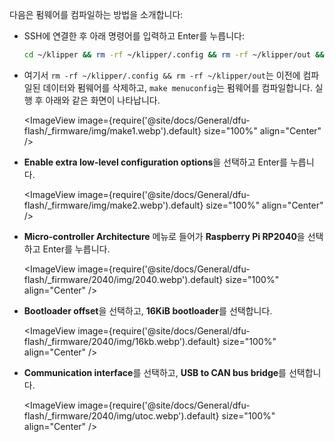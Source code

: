 다음은 펌웨어를 컴파일하는 방법을 소개합니다:
* SSH에 연결한 후 아래 명령어를 입력하고 Enter를 누릅니다:

    ```bash
    cd ~/klipper && rm -rf ~/klipper/.config && rm -rf ~/klipper/out && make menuconfig
    ```

* 여기서 `rm -rf ~/klipper/.config && rm -rf ~/klipper/out`는 이전에 컴파일된 데이터와 펌웨어를 삭제하고, `make menuconfig`는 펌웨어를 컴파일합니다. 실행 후 아래와 같은 화면이 나타납니다.

    <ImageView image={require('@site/docs/General/dfu-flash/_firmware/img/make1.webp').default} size="100%" align="Center" />

* **Enable extra low-level configuration options**을 선택하고 Enter를 누릅니다.

    <ImageView image={require('@site/docs/General/dfu-flash/_firmware/img/make2.webp').default} size="100%" align="Center" />

* **Micro-controller Architecture** 메뉴로 들어가 **Raspberry Pi RP2040**을 선택하고 Enter를 누릅니다.

    <ImageView image={require('@site/docs/General/dfu-flash/_firmware/2040/img/2040.webp').default} size="100%" align="Center" />

* **Bootloader offset**을 선택하고, **16KiB bootloader**를 선택합니다.

    <ImageView image={require('@site/docs/General/dfu-flash/_firmware/2040/img/16kb.webp').default} size="100%" align="Center" />

* **Communication interface**를 선택하고, **USB to CAN bus bridge**를 선택합니다.

    <ImageView image={require('@site/docs/General/dfu-flash/_firmware/2040/img/utoc.webp').default} size="100%" align="Center" />